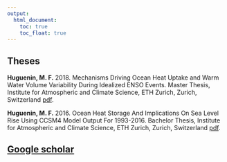---
output:
  html_document: 
    toc: true
    toc_float: true
---

<link rel="stylesheet" href="styles.css" type="text/css">

## Theses

**Huguenin, M. F.** 2018. Mechanisms Driving Ocean Heat Uptake and Warm Water Volume Variability During Idealized ENSO Events. Master Thesis, Institute for Atmospheric and Climate Science, ETH Zurich, Zurich, Switzerland [pdf](files/msc_thesis_maurice_huguenin_2018.pdf).

**Huguenin, M. F.** 2016. Ocean Heat Storage And Implications On Sea Level Rise Using CCSM4 Model Output For 1993-2016. Bachelor Thesis, Institute for Atmospheric and Climate Science, ETH Zurich, Zurich, Switzerland [pdf](files/bsc_thesis_maurice_huguenin_2016.pdf).


## [Google scholar](https://scholar.google.com/citations?hl=en&user=UI4wCAEAAAAJ)

<!-- A full list of publications is available at the above Google scholar link. -->


